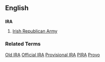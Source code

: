 ==English==

==={{Initialism}}===
'''IRA'''
# [[w:Irish Republican Army|Irish Republican Army]]

===Related Terms===
[[Old IRA]]
[[Official IRA]]
[[Provisional IRA]]
[[PIRA]]
[[Provo]]